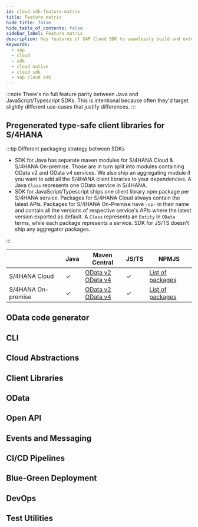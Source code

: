 ```yaml
---
id: cloud-sdk-feature-matrix
title: Feature matrix
hide_title: false
hide_table_of_contents: false
sidebar_label: Feature matrix
description: Key features of SAP Cloud SDK to seamlessly build and extend SAP services and applications.
keywords:
  - sap
  - cloud
  - sdk
  - cloud native
  - cloud sdk
  - sap cloud sdk
---
```


:::note
There's no full feature parity between Java and JavaScript/Typescript SDKs.
This is intentional because often they'd target slightly different use-cases that justify differences.
:::

## Pregenerated type-safe client libraries for S/4HANA

:::tip Different packaging strategy between SDKs

- SDK for Java has separate maven modules for S/4HANA Cloud & S/4HANA On-premise.
  Those are in turn split into modules containing OData v2 and OData v4 services.
  We also ship an aggregating module if you want to add all the S/4HANA client libraries to your dependencies.
  A Java `Class` represents one OData service in S/4HANA.
- SDK for JavaScript/Typescript ships one client library npm package per S/4HANA service.
  Packages for S/4HANA Cloud always contain the latest APIs.
  Packages for S/4HANA On-Premise have `-op-` in their name and contain all the versions of respective service's APIs where the latest version exported as default.
  A `Class` represents an `Entity` in `OData` terms, while each package represents a service.
  SDK for JS/TS doesn't ship any aggregator packages.

:::

|                    | Java    | Maven Central                                                                                                                                                            | JS/TS   | NPMJS                                                                         |
| ------------------ | ------- | ------------------------------------------------------------------------------------------------------------------------------------------------------------------------ | ------- | ----------------------------------------------------------------------------- |
| S/4HANA Cloud      | &check; | [OData v2](https://search.maven.org/search?q=a:s4hana-api-odata) <br/> [OData v4](https://search.maven.org/search?q=a:s4hana-api-odata-v4)                               | &check; | [List of packages](https://www.npmjs.com/search?q=%40sap%2Fcloud-sdk-vdm*)    |
| S/4HANA On-premise | &check; | [OData v2](https://search.maven.org/search?q=a:s4hana-api-odata-onpremise-2020) <br/> [OData v4](https://search.maven.org/search?q=a:s4hana-api-odata-v4-onpremise-2020) | &check; | [List of packages](https://www.npmjs.com/search?q=%40sap%2Fcloud-sdk-vdm-op*) |

## OData code generator

## CLI

## Cloud Abstractions

## Client Libraries

## OData

## Open API

## Events and Messaging

## CI/CD Pipelines

## Blue-Green Deployment

## DevOps

## Test Utilities
